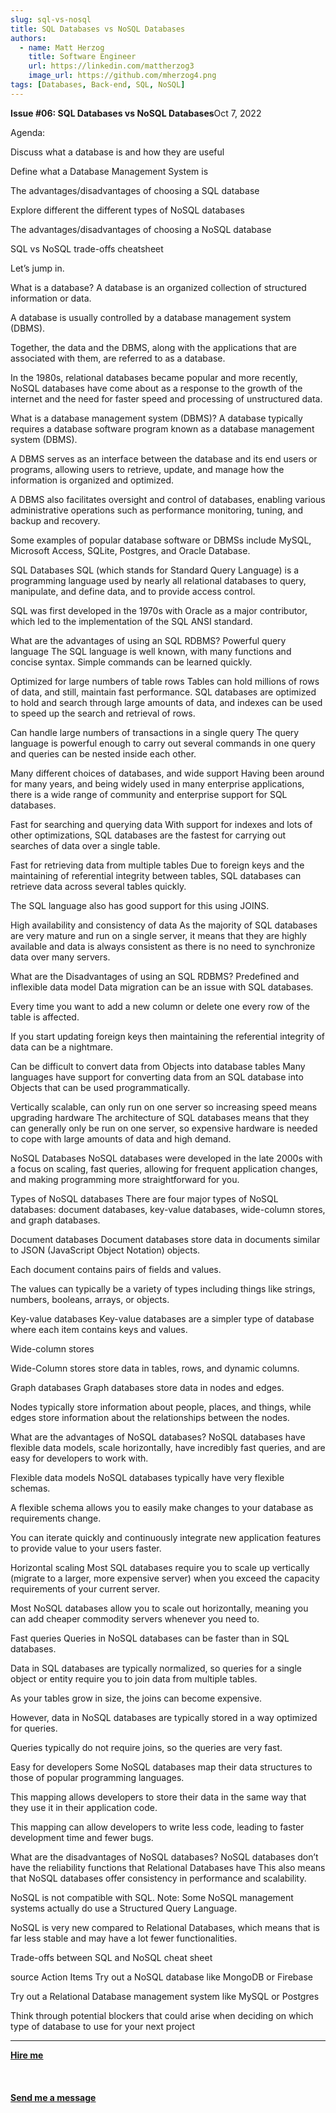 ```yaml
---
slug: sql-vs-nosql
title: SQL Databases vs NoSQL Databases
authors:
  - name: Matt Herzog
    title: Software Engineer
    url: https://linkedin.com/mattherzog3
    image_url: https://github.com/mherzog4.png
tags: [Databases, Back-end, SQL, NoSQL]
---
```

**Issue #06: SQL Databases vs NoSQL Databases**Oct 7, 2022

Agenda:

Discuss what a database is and how they are useful

Define what a Database Management System is

The advantages/disadvantages of choosing a SQL database

Explore different the different types of NoSQL databases

The advantages/disadvantages of choosing a NoSQL database

SQL vs NoSQL trade-offs cheatsheet

Let’s jump in.

What is a database?
A database is an organized collection of structured information or data.

A database is usually controlled by a database management system (DBMS).

Together, the data and the DBMS, along with the applications that are associated with them, are referred to as a database.

In the 1980s, relational databases became popular and more recently, NoSQL databases have come about as a response to the growth of the internet and the need for faster speed and processing of unstructured data.

What is a database management system (DBMS)?
A database typically requires a database software program known as a database management system (DBMS).

A DBMS serves as an interface between the database and its end users or programs, allowing users to retrieve, update, and manage how the information is organized and optimized.

A DBMS also facilitates oversight and control of databases, enabling various administrative operations such as performance monitoring, tuning, and backup and recovery.

Some examples of popular database software or DBMSs include MySQL, Microsoft Access, SQLite, Postgres, and Oracle Database.

SQL Databases
SQL (which stands for Standard Query Language) is a programming language used by nearly all relational databases to query, manipulate, and define data, and to provide access control.

SQL was first developed in the 1970s with Oracle as a major contributor, which led to the implementation of the SQL ANSI standard.

What are the advantages of using an SQL RDBMS?
Powerful query language
The SQL language is well known, with many functions and concise syntax. Simple commands can be learned quickly.

Optimized for large numbers of table rows
Tables can hold millions of rows of data, and still, maintain fast performance. SQL databases are optimized to hold and search through large amounts of data, and indexes can be used to speed up the search and retrieval of rows.

Can handle large numbers of transactions in a single query
The query language is powerful enough to carry out several commands in one query and queries can be nested inside each other.

Many different choices of databases, and wide support
Having been around for many years, and being widely used in many enterprise applications, there is a wide range of community and enterprise support for SQL databases.

Fast for searching and querying data
With support for indexes and lots of other optimizations, SQL databases are the fastest for carrying out searches of data over a single table.

Fast for retrieving data from multiple tables
Due to foreign keys and the maintaining of referential integrity between tables, SQL databases can retrieve data across several tables quickly.

The SQL language also has good support for this using JOINS.

High availability and consistency of data
As the majority of SQL databases are very mature and run on a single server, it means that they are highly available and data is always consistent as there is no need to synchronize data over many servers.

What are the Disadvantages of using an SQL RDBMS?
Predefined and inflexible data model
Data migration can be an issue with SQL databases.

Every time you want to add a new column or delete one every row of the table is affected.

If you start updating foreign keys then maintaining the referential integrity of data can be a nightmare.

Can be difficult to convert data from Objects into database tables
Many languages have support for converting data from an SQL database into Objects that can be used programmatically.

Vertically scalable, can only run on one server so increasing speed means upgrading hardware
The architecture of SQL databases means that they can generally only be run on one server, so expensive hardware is needed to cope with large amounts of data and high demand.

NoSQL Databases
NoSQL databases were developed in the late 2000s with a focus on scaling, fast queries, allowing for frequent application changes, and making programming more straightforward for you.

Types of NoSQL databases
There are four major types of NoSQL databases: document databases, key-value databases, wide-column stores, and graph databases.

Document databases
Document databases store data in documents similar to JSON (JavaScript Object Notation) objects.

Each document contains pairs of fields and values.

The values can typically be a variety of types including things like strings, numbers, booleans, arrays, or objects.

Key-value databases
Key-value databases are a simpler type of database where each item contains keys and values.

Wide-column stores

Wide-Column stores store data in tables, rows, and dynamic columns.

Graph databases
Graph databases store data in nodes and edges.

Nodes typically store information about people, places, and things, while edges store information about the relationships between the nodes.

What are the advantages of NoSQL databases?
NoSQL databases have flexible data models, scale horizontally, have incredibly fast queries, and are easy for developers to work with.

Flexible data models
NoSQL databases typically have very flexible schemas.

A flexible schema allows you to easily make changes to your database as requirements change.

You can iterate quickly and continuously integrate new application features to provide value to your users faster.

Horizontal scaling
Most SQL databases require you to scale up vertically (migrate to a larger, more expensive server) when you exceed the capacity requirements of your current server.

Most NoSQL databases allow you to scale out horizontally, meaning you can add cheaper commodity servers whenever you need to.

Fast queries
Queries in NoSQL databases can be faster than in SQL databases.

Data in SQL databases are typically normalized, so queries for a single object or entity require you to join data from multiple tables.

As your tables grow in size, the joins can become expensive.

However, data in NoSQL databases are typically stored in a way optimized for queries.

Queries typically do not require joins, so the queries are very fast.

Easy for developers
Some NoSQL databases map their data structures to those of popular programming languages.

This mapping allows developers to store their data in the same way that they use it in their application code.

This mapping can allow developers to write less code, leading to faster development time and fewer bugs.

What are the disadvantages of NoSQL databases?
NoSQL databases don’t have the reliability functions that Relational Databases have
This also means that NoSQL databases offer consistency in performance and scalability.

NoSQL is not compatible with SQL.
Note: Some NoSQL management systems actually do use a Structured Query Language.

NoSQL is very new compared to Relational Databases, which means that is far less stable and may have a lot fewer functionalities.

Trade-offs between SQL and NoSQL cheat sheet

source
Action Items
Try out a NoSQL database like MongoDB or Firebase

Try out a Relational Database management system like MySQL or Postgres

Think through potential blockers that could arise when deciding on which type of database to use for your next project

<hr></hr>

<a href="https://calendly.com/mattherzog/business-chat" target="_blank"><b><u>Hire me</u></b></a>
<br></br>
<br></br>
<a href="mailto:matt@mattherzog.me" target="_blank"><b><u>Send me a message</u></b></a>
